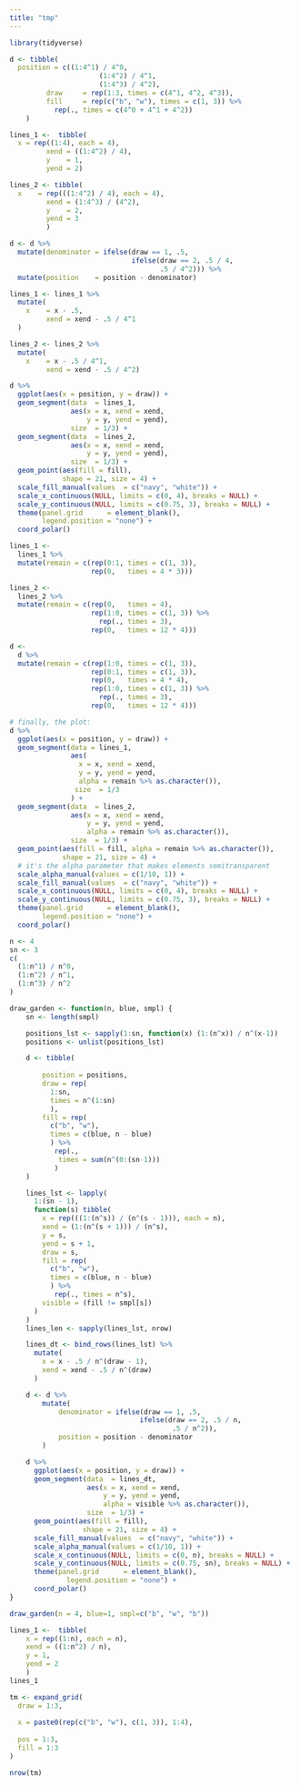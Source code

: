 ```yaml
---
title: "tmp"
---
```


```r
library(tidyverse)
```


```r
d <- tibble(
  position = c((1:4^1) / 4^0, 
                      (1:4^2) / 4^1, 
                      (1:4^3) / 4^2),
         draw     = rep(1:3, times = c(4^1, 4^2, 4^3)),
         fill     = rep(c("b", "w"), times = c(1, 3)) %>% 
           rep(., times = c(4^0 + 4^1 + 4^2))
    )

lines_1 <-  tibble(
  x = rep((1:4), each = 4),
         xend = ((1:4^2) / 4),
         y    = 1,
         yend = 2)

lines_2 <- tibble(
  x    = rep(((1:4^2) / 4), each = 4),
         xend = (1:4^3) / (4^2),
         y    = 2,
         yend = 3
         )

d <- d %>% 
  mutate(denominator = ifelse(draw == 1, .5,
                              ifelse(draw == 2, .5 / 4,
                                     .5 / 4^2))) %>% 
  mutate(position    = position - denominator)

lines_1 <- lines_1 %>% 
  mutate(
    x    = x - .5,
         xend = xend - .5 / 4^1
  )

lines_2 <- lines_2 %>%
  mutate(
    x    = x - .5 / 4^1,
         xend = xend - .5 / 4^2)
```

```r
d %>% 
  ggplot(aes(x = position, y = draw)) +
  geom_segment(data  = lines_1,
               aes(x = x, xend = xend,
                   y = y, yend = yend),
               size  = 1/3) +
  geom_segment(data  = lines_2,
               aes(x = x, xend = xend,
                   y = y, yend = yend),
               size  = 1/3) +
  geom_point(aes(fill = fill),
             shape = 21, size = 4) +
  scale_fill_manual(values  = c("navy", "white")) +
  scale_x_continuous(NULL, limits = c(0, 4), breaks = NULL) +
  scale_y_continuous(NULL, limits = c(0.75, 3), breaks = NULL) +
  theme(panel.grid      = element_blank(),
        legend.position = "none") +
  coord_polar()
```

```r
lines_1 <-
  lines_1 %>% 
  mutate(remain = c(rep(0:1, times = c(1, 3)),
                    rep(0,   times = 4 * 3)))

lines_2 <-
  lines_2 %>% 
  mutate(remain = c(rep(0,   times = 4),
                    rep(1:0, times = c(1, 3)) %>% 
                      rep(., times = 3),
                    rep(0,   times = 12 * 4)))

d <-
  d %>% 
  mutate(remain = c(rep(1:0, times = c(1, 3)),
                    rep(0:1, times = c(1, 3)),
                    rep(0,   times = 4 * 4),
                    rep(1:0, times = c(1, 3)) %>% 
                      rep(., times = 3),
                    rep(0,   times = 12 * 4))) 

# finally, the plot:
d %>% 
  ggplot(aes(x = position, y = draw)) +
  geom_segment(data = lines_1,
               aes(
                 x = x, xend = xend,
                 y = y, yend = yend,
                 alpha = remain %>% as.character()),
                size  = 1/3
               ) +
  geom_segment(data  = lines_2,
               aes(x = x, xend = xend,
                   y = y, yend = yend,
                   alpha = remain %>% as.character()),
               size  = 1/3) +
  geom_point(aes(fill = fill, alpha = remain %>% as.character()),
             shape = 21, size = 4) +
  # it's the alpha parameter that makes elements semitransparent
  scale_alpha_manual(values = c(1/10, 1)) +
  scale_fill_manual(values  = c("navy", "white")) +
  scale_x_continuous(NULL, limits = c(0, 4), breaks = NULL) +
  scale_y_continuous(NULL, limits = c(0.75, 3), breaks = NULL) +
  theme(panel.grid      = element_blank(),
        legend.position = "none") + 
  coord_polar()
```


```r
n <- 4
sn <- 3
c(
  (1:n^1) / n^0,
  (1:n^2) / n^1, 
  (1:n^3) / n^2
)
```

```r
draw_garden <- function(n, blue, smpl) {
    sn <- length(smpl)

    positions_lst <- sapply(1:sn, function(x) (1:(n^x)) / n^(x-1))
    positions <- unlist(positions_lst)

    d <- tibble(
        
        position = positions,
        draw = rep(
          1:sn,
          times = n^(1:sn)
          ),
        fill = rep(
          c("b", "w"),
          times = c(blue, n - blue)
          ) %>% 
           rep(., 
            times = sum(n^(0:(sn-1)))
           )
    )

    lines_lst <- lapply(
      1:(sn - 1), 
      function(s) tibble(
        x = rep(((1:(n^s)) / (n^(s - 1))), each = n),
        xend = (1:(n^(s + 1))) / (n^s),
        y = s,
        yend = s + 1,
        draw = s,
        fill = rep(
          c("b", "w"),
          times = c(blue, n - blue)
          ) %>% 
           rep(., times = n^s),
        visible = (fill != smpl[s])
      )
    )
    lines_len <- sapply(lines_lst, nrow)

    lines_dt <- bind_rows(lines_lst) %>%
      mutate(
        x = x - .5 / n^(draw - 1),
        xend = xend - .5 / n^(draw)
      )

    d <- d %>% 
        mutate(
            denominator = ifelse(draw == 1, .5,
                                ifelse(draw == 2, .5 / n,
                                        .5 / n^2)),
            position = position - denominator
        )

    d %>% 
      ggplot(aes(x = position, y = draw)) +
      geom_segment(data  = lines_dt,
                   aes(x = x, xend = xend,
                       y = y, yend = yend,
                       alpha = visible %>% as.character()),
                   size  = 1/3) +
      geom_point(aes(fill = fill),
                  shape = 21, size = 4) +
      scale_fill_manual(values  = c("navy", "white")) +
      scale_alpha_manual(values = c(1/10, 1)) +
      scale_x_continuous(NULL, limits = c(0, n), breaks = NULL) +
      scale_y_continuous(NULL, limits = c(0.75, sn), breaks = NULL) +
      theme(panel.grid      = element_blank(),
              legend.position = "none") + 
      coord_polar()
}
```

```r
draw_garden(n = 4, blue=1, smpl=c("b", "w", "b"))
```

```r
lines_1 <-  tibble(
    x = rep((1:n), each = n),
    xend = ((1:n^2) / n),
    y = 1,
    yend = 2
    )
lines_1
```

```r

tm <- expand_grid(
  draw = 1:3,
  
  x = paste0(rep(c("b", "w"), c(1, 3)), 1:4),
  
  pos = 1:3,
  fill = 1:3
)

nrow(tm)
```

